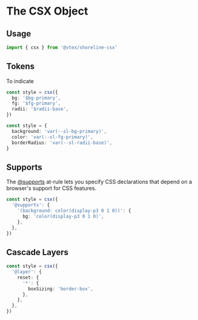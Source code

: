 # The CSX Object

## Usage

```ts
import { csx } from '@vtex/shoreline-csx'
```

## Tokens

To indicate

```ts
const style = csx({
  bg: '$bg-primary',
  fg: '$fg-primary',
  radii: '$radii-base',
})
```

```ts
const style = {
  background: 'var(--sl-bg-primary)',
  color: 'var(--sl-fg-primary)',
  borderRadius: 'var(--sl-radii-base)',
}
```

## Supports

The [@supports](https://developer.mozilla.org/en-US/docs/Web/CSS/@supports) at-rule lets you specify CSS declarations that depend on a browser's support for CSS features.

```ts
const style = csx({
  '@supports': {
    '(background: color(display-p3 0 1 0))': {
      bg: 'color(display-p3 0 1 0)',
    },
  },
})
```

## Cascade Layers

```ts
const style = csx({
  '@layer': {
    reset: {
      '*': {
        boxSizing: 'border-box',
      },
    },
  },
})
```

